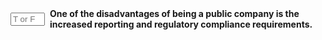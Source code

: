 ::: {.question-block}

<form onsubmit="event.preventDefault(); checkAnswerBox('q5','T')" style="display: flex; align-items: center; gap: 8px;">
<input type="text" id="q5" name="q5" maxlength="1" placeholder="T or F"
         style="width: 55px;" data-correct-answer="T" /> <label for="q5"><strong>One of the disadvantages of being a public company is the increased reporting and regulatory compliance requirements.</strong></label>
</form>

<div id="feedback-q5" class="feedback" data-status="" style="display:none;">
The sentence is TRUE. Public companies face stringent regulations from bodies like the CVM or SEC, requiring costly and time-consuming periodic financial reporting and disclosures.
</div>
:::
